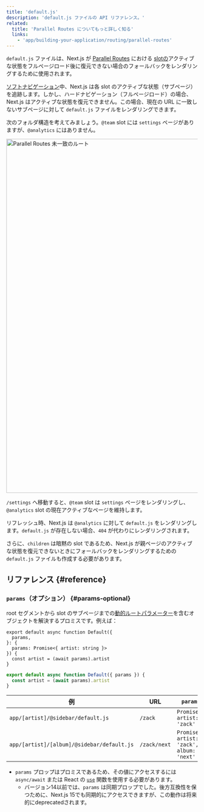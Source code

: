 ```yaml
---
title: 'default.js'
description: 'default.js ファイルの API リファレンス。'
related:
  title: 'Parallel Routes についてもっと詳しく知る'
  links:
    - 'app/building-your-application/routing/parallel-routes'
---
```


`default.js` ファイルは、Next.js が [Parallel Routes](/docs/app/building-your-application/routing/parallel-routes) における [slotの](/docs/app/building-your-application/routing/parallel-routes#slots)アクティブな状態をフルページロード後に復元できない場合のフォールバックをレンダリングするために使用されます。

[ソフトナビゲーション](/docs/app/building-your-application/routing/linking-and-navigating#5-soft-navigation)中、Next.js は各 slot のアクティブな状態（サブページ）を追跡します。しかし、ハードナビゲーション（フルページロード）の場合、Next.js はアクティブな状態を復元できません。この場合、現在の URL に一致しないサブページに対して `default.js` ファイルをレンダリングできます。

次のフォルダ構造を考えてみましょう。`@team` slot には `settings` ページがありますが、`@analytics` にはありません。

<Image
  alt="Parallel Routes 未一致のルート"
  srcLight="/docs/light/parallel-routes-unmatched-routes.png"
  srcDark="/docs/dark/parallel-routes-unmatched-routes.png"
  width="1600"
  height="930"
/>

`/settings` へ移動すると、`@team` slot は `settings` ページをレンダリングし、`@analytics` slot の現在アクティブなページを維持します。

リフレッシュ時、Next.js は `@analytics` に対して `default.js` をレンダリングします。`default.js` が存在しない場合、`404` が代わりにレンダリングされます。

さらに、`children` は暗黙の slot であるため、Next.js が親ページのアクティブな状態を復元できないときにフォールバックをレンダリングするための `default.js` ファイルも作成する必要があります。

## リファレンス {#reference}

### `params`（オプション） {#params-optional}

root セグメントから slot のサブページまでの[動的ルートパラメーター](/docs/app/building-your-application/routing/dynamic-routes)を含むオブジェクトを解決するプロミスです。例えば：

<Tabs>
<TabItem value="tsx" label="TypeScript">

```tsx title="app/[artist]/@sidebar/default.js" switcher
export default async function Default({
  params,
}: {
  params: Promise<{ artist: string }>
}) {
  const artist = (await params).artist
}
```

</TabItem>
<TabItem value="jsx" label="JavaScript">

```jsx title="app/[artist]/@sidebar/default.js" switcher
export default async function Default({ params }) {
  const artist = (await params).artist
}
```

</TabItem>
</Tabs>

| 例                                         | URL          | `params`                                     |
| ------------------------------------------ | ------------ | -------------------------------------------- |
| `app/[artist]/@sidebar/default.js`         | `/zack`      | `Promise<{ artist: 'zack' }>`                |
| `app/[artist]/[album]/@sidebar/default.js` | `/zack/next` | `Promise<{ artist: 'zack', album: 'next' }>` |

- `params` プロップはプロミスであるため、その値にアクセスするには `async/await` または React の [`use`](https://react.dev/reference/react/use) 関数を使用する必要があります。
  - バージョン14以前では、`params` は同期プロップでした。後方互換性を保つために、Next.js 15でも同期的にアクセスできますが、この動作は将来的にdeprecatedされます。
